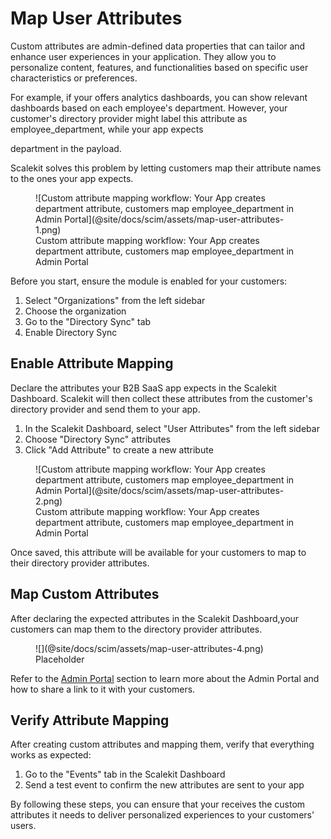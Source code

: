 # Map User Attributes

Custom attributes are admin-defined data properties that can tailor and enhance user experiences in
your application. They allow you to personalize content, features, and functionalities based on
specific user characteristics or preferences.

For example, if your <TermTip jargon="app" /> offers analytics dashboards, you can show relevant
dashboards based on each employee's department. However, your customer's directory provider might
label this attribute as <SimpleCode>employee_department</SimpleCode>, while your app expects

<SimpleCode>department</SimpleCode> in the payload.

Scalekit solves this problem by letting customers map their attribute names to the ones your app
expects.

<figure className="width-75">
  ![Custom attribute mapping workflow: Your App creates department attribute, customers map
  employee_department in Admin Portal](@site/docs/scim/assets/map-user-attributes-1.png)
  <figcaption>
    Custom attribute mapping workflow: Your App creates department attribute, customers map
    employee_department in Admin Portal
  </figcaption>
</figure>

Before you start, ensure the <TermTip jargon="Directory Sync" /> module is enabled for your
customers:

1. Select "Organizations" from the left sidebar
2. Choose the organization
3. Go to the "Directory Sync" tab
4. Enable Directory Sync

## Enable Attribute Mapping

Declare the attributes your B2B SaaS app expects in the Scalekit Dashboard. Scalekit will then
collect these attributes from the customer's directory provider and send them to your app.

1. In the Scalekit Dashboard, select "User Attributes" from the left sidebar
2. Choose "Directory Sync" attributes
3. Click "Add Attribute" to create a new attribute

<figure className="width-50">
  ![Custom attribute mapping workflow: Your App creates department attribute, customers map
  employee_department in Admin Portal](@site/docs/scim/assets/map-user-attributes-2.png)
  <figcaption>
    Custom attribute mapping workflow: Your App creates department attribute, customers map
    employee_department in Admin Portal
  </figcaption>
</figure>

Once saved, this attribute will be available for your customers to map to their directory provider
attributes.

## Map Custom Attributes

After declaring the expected attributes in the Scalekit Dashboard,your customers can map them to the
directory provider attributes.

<figure className="width-75">
  ![](@site/docs/scim/assets/map-user-attributes-4.png)
  <figcaption>Placeholder</figcaption>
</figure>

Refer to the [Admin Portal](./admin-portal.mdx) section to learn more about the Admin Portal and how
to share a link to it with your customers.

## Verify Attribute Mapping

After creating custom attributes and mapping them, verify that everything works as expected:

1. Go to the "Events" tab in the Scalekit Dashboard
2. Send a test event to confirm the new attributes are sent to your app

By following these steps, you can ensure that your <TermTip jargon="B2B app" /> receives the custom
attributes it needs to deliver personalized experiences to your customers' users.

